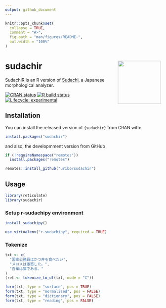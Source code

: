 ```yaml
---
output: github_document
---
```


<!-- README.md is generated from README.Rmd. Please edit that file -->

```r
knitr::opts_chunk$set(
  collapse = TRUE,
  comment = "#>",
  fig.path = "man/figures/README-",
  out.width = "100%"
)
```

# sudachir <a href='https://uribo.github.io/sudachir/'><img src='man/figures/logo.png' align="right" height="139" /></a>

SudachiR is an R version of [Sudachi](https://github.com/WorksApplications/sudachi.rs), a Japanese morphological analyzer.

<!-- badges: start -->
[![CRAN status](https://www.r-pkg.org/badges/version/sudachir)](https://CRAN.R-project.org/package=sudachir)
[![R build status](https://github.com/uribo/sudachir/workflows/R-CMD-check/badge.svg)](https://github.com/uribo/sudachir/actions)
[![Lifecycle: experimental](https://img.shields.io/badge/lifecycle-experimental-orange.svg)](https://www.tidyverse.org/lifecycle/#experimental)
<!-- badges: end -->

## Installation

You can install the released version of `{sudachir}` from CRAN with:

``` r
install.packages("sudachir")
```

and also, the developmment version from GitHub

``` r
if (!requireNamespace("remotes"))
  install.packages("remotes")

remotes::install_github("uribo/sudachir")
```

## Usage

```r
library(reticulate)
library(sudachir)
```

### Setup r-sudachipy environment

``` r
install_sudachipy()
```

```r
use_virtualenv("r-sudachipy", required = TRUE)
```

### Tokenize

```r
txt <- c(
  "国家公務員はかつ丼を食べたい",
  "メロスは激怒した。",
  "吾輩は猫である。"
)
(ret <- tokenize_to_df(txt, mode = "C"))
```


```r
form(txt, type = "surface", pos = TRUE)
form(txt, type = "normalized", pos = FALSE)
form(txt, type = "dictionary", pos = FALSE)
form(txt, type = "reading", pos = FALSE)
```
